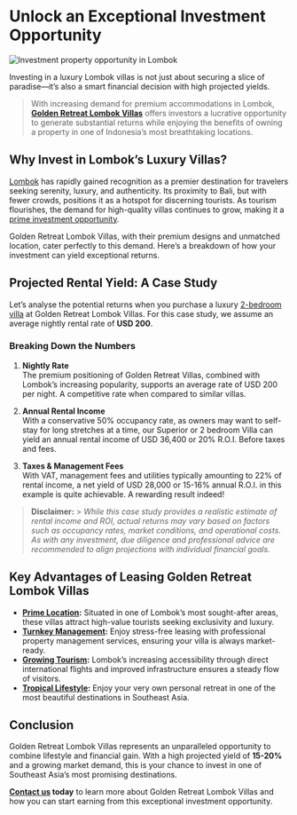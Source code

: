 
# Unlock an Exceptional Investment Opportunity

<Image
  src="https://0ip50gjf5z.ufs.sh/f/dJLJpH9Hrkw3b6Xvbusqfwy05AzFLkTvmpo63dsY7VXnlRD8"
  alt="Investment property opportunity in Lombok"
  width={2000}
  height={2000}
  loading="eager"
  className="my-6 w-full h-full md:h-[50vh] lg:h-full aspect-video object-cover rounded-xl"
/>

Investing in a luxury Lombok villas is not just about securing a slice of paradise—it’s also a smart financial decision with high projected yields.

> With increasing demand for premium accommodations in Lombok, [**Golden Retreat Lombok Villas**](/) offers investors a lucrative opportunity to generate substantial returns while enjoying the benefits of owning a property in one of Indonesia’s most breathtaking locations.

## Why Invest in Lombok’s Luxury Villas?

[Lombok](/lombok) has rapidly gained recognition as a premier destination for travelers seeking serenity, luxury, and authenticity. Its proximity to Bali, but with fewer crowds, positions it as a hotspot for discerning tourists. As tourism flourishes, the demand for high-quality villas continues to grow, making it a [prime investment opportunity](/invest).

Golden Retreat Lombok Villas, with their premium designs and unmatched location, cater perfectly to this demand. Here’s a breakdown of how your investment can yield exceptional returns.

## Projected Rental Yield: A Case Study

Let’s analyse the potential returns when you purchase a luxury [2-bedroom villa](/villa) at Golden Retreat Lombok Villas. For this case study, we assume an average nightly rental rate of **USD 200**.

### **Breaking Down the Numbers**

1. **Nightly Rate**  
   The premium positioning of Golden Retreat Villas, combined with Lombok’s increasing popularity, supports an average rate of USD 200 per night. A competitive rate when compared to similar villas.

2. **Annual Rental Income**  
   With a conservative 50% occupancy rate, as owners may want to self-stay for long stretches at a time, our Superior or 2 bedroom Villa can yield an annual rental income of USD 36,400 or 20% R.O.I. Before taxes and fees.

3. **Taxes & Management Fees**  
   With VAT, management fees and utilities typically amounting to 22% of rental income, a net yield of USD 28,000 or 15-16% annual R.O.I. in this example is quite achievable. A rewarding result indeed!

> **Disclaimer:** > _While this case study provides a realistic estimate of rental income and ROI, actual returns may vary based on factors such as occupancy rates, market conditions, and operational costs. As with any investment, due diligence and professional advice are recommended to align projections with individual financial goals._

## Key Advantages of Leasing Golden Retreat Lombok Villas

- **[Prime Location](/location):** Situated in one of Lombok’s most sought-after areas, these villas attract high-value tourists seeking exclusivity and luxury.
- **[Turnkey Management](/invest):** Enjoy stress-free leasing with professional property management services, ensuring your villa is always market-ready.
- **[Growing Tourism](/lombok):** Lombok’s increasing accessibility through direct international flights and improved infrastructure ensures a steady flow of visitors.
- **[Tropical Lifestyle](/lombok):** Enjoy your very own personal retreat in one of the most beautiful destinations in Southeast Asia.

## Conclusion

Golden Retreat Lombok Villas represents an unparalleled opportunity to combine lifestyle and financial gain. With a high projected yield of **15-20%** and a growing market demand, this is your chance to invest in one of Southeast Asia’s most promising destinations.

**[Contact us](#book) today** to learn more about Golden Retreat Lombok Villas and how you can start earning from this exceptional investment opportunity.
